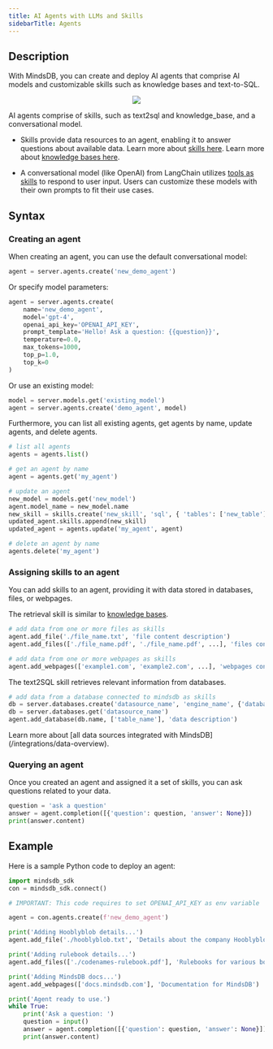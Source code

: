 ```yaml
---
title: AI Agents with LLMs and Skills
sidebarTitle: Agents
---
```


## Description

With MindsDB, you can create and deploy AI agents that comprise AI models and customizable skills such as knowledge bases and text-to-SQL.

<p align="center">
  <img src="/assets/agent_diagram.png" />
</p>

AI agents comprise of skills, such as text2sql and knowledge_base, and a conversational model.

* Skills provide data resources to an agent, enabling it to answer questions about available data. Learn more about [skills here](/sdks/python/agents_skills). Learn more about [knowledge bases here](/sdks/python/agents_knowledge_bases).

* A conversational model (like OpenAI) from LangChain utilizes [tools as skills](https://python.langchain.com/docs/modules/agents/tools/) to respond to user input. Users can customize these models with their own prompts to fit their use cases.

## Syntax

### Creating an agent

When creating an agent, you can use the default conversational model:

```python
agent = server.agents.create('new_demo_agent')
```

Or specify model parameters:

```python
agent = server.agents.create(
    name='new_demo_agent',
    model='gpt-4',
    openai_api_key='OPENAI_API_KEY',
    prompt_template='Hello! Ask a question: {{question}}',
    temperature=0.0,
    max_tokens=1000,
    top_p=1.0,
    top_k=0
)
```

Or use an existing model:

```python
model = server.models.get('existing_model')
agent = server.agents.create('demo_agent', model)
```

Furthermore, you can list all existing agents, get agents by name, update agents, and delete agents.

```python
# list all agents
agents = agents.list()

# get an agent by name
agent = agents.get('my_agent')

# update an agent
new_model = models.get('new_model')
agent.model_name = new_model.name
new_skill = skills.create('new_skill', 'sql', { 'tables': ['new_table'], 'database': 'new_database' })
updated_agent.skills.append(new_skill)
updated_agent = agents.update('my_agent', agent)

# delete an agent by name
agents.delete('my_agent')
```

### Assigning skills to an agent

You can add skills to an agent, providing it with data stored in databases, files, or webpages.

The retrieval skill is similar to [knowledge bases](/sdks/python/agents_knowledge_bases).

```python
# add data from one or more files as skills
agent.add_file('./file_name.txt', 'file content description')
agent.add_files(['./file_name.pdf', './file_name.pdf', ...], 'files content description')

# add data from one or more webpages as skills
agent.add_webpages(['example1.com', 'example2.com', ...], 'webpages content description')
```

The text2SQL skill retrieves relevant information from databases.

```python
# add data from a database connected to mindsdb as skills
db = server.databases.create('datasource_name', 'engine_name', {'database': 'db.db_name'})
db = server.databases.get('datasource_name')
agent.add_database(db.name, ['table_name'], 'data description')
```

<Tip>
Learn more about [all data sources integrated with MindsDB](/integrations/data-overview).
</Tip>

### Querying an agent

Once you created an agent and assigned it a set of skills, you can ask questions related to your data.

```python
question = 'ask a question'
answer = agent.completion([{'question': question, 'answer': None}])
print(answer.content)
```

## Example

Here is a sample Python code to deploy an agent:

```python
import mindsdb_sdk
con = mindsdb_sdk.connect()

# IMPORTANT: This code requires to set OPENAI_API_KEY as env variable

agent = con.agents.create(f'new_demo_agent')

print('Adding Hooblyblob details...')
agent.add_file('./hooblyblob.txt', 'Details about the company Hooblyblob')

print('Adding rulebook details...')
agent.add_files(['./codenames-rulebook.pdf'], 'Rulebooks for various board games')

print('Adding MindsDB docs...')
agent.add_webpages(['docs.mindsdb.com'], 'Documentation for MindsDB')

print('Agent ready to use.')
while True:
    print('Ask a question: ')
    question = input()
    answer = agent.completion([{'question': question, 'answer': None}])
    print(answer.content)
```
